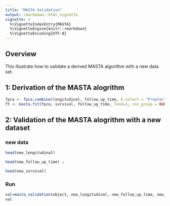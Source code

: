 ```yaml
---
title: "MASTA Validation"
output: rmarkdown::html_vignette
vignette: >
  %\VignetteIndexEntry{MASTA}
  %\VignetteEngine{knitr::rmarkdown}
  %\VignetteEncoding{UTF-8}
---
```


## Overview

This illustrate how to validate a derived MASTA algorithm with a new data set.

## 1: Derivation of the MASTA alogrithm 
```r
fpca <- fpca.combine(longitudinal, follow_up_time, K.select = "PropVar")
ft <- masta.fit(fpca, survival, follow_up_time, Tend=1, cov_group = NULL, thresh = 0.7, PCAthresh = 0.9, seed = 100)
```

## 2: Validation of the MASTA alogrithm with a new dataset 

### new data 
```r
head(new_longitudinal)

head(new_follow_up_time) ; 

head(new_survival)
```
### Run
```r
val=masta_validation(object, new_longitudinal, new_follow_up_time, new_survival)
val
```


